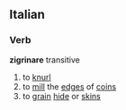 ==Italian==
===Verb===
'''zigrinare''' transitive
# to [[knurl]]
# to [[mill]] the [[edge]]s of [[coin]]s
# to [[grain]] [[hide]] or [[skin]]s
{{it-conj-are|zigrin|Avere}}